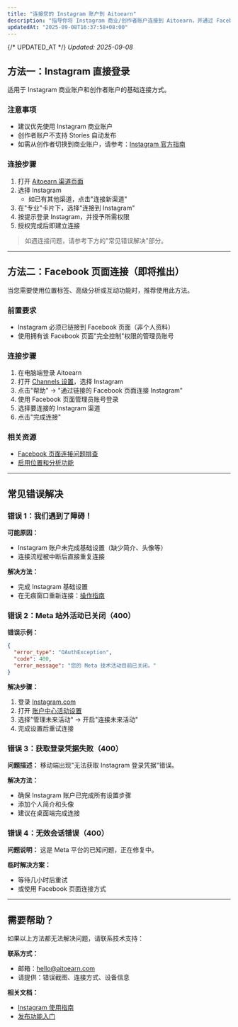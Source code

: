 ```yaml
---
title: "连接您的 Instagram 账户到 Aitoearn"
description: "指导你将 Instagram 商业/创作者账户连接到 Aitoearn，并通过 Facebook 页面完成权限授权与常见问题排查。"
updatedAt: "2025-09-08T16:37:58+08:00"
---
```

{/* UPDATED_AT */}
_Updated: 2025-09-08_

## 方法一：Instagram 直接登录

适用于 Instagram 商业账户和创作者账户的基础连接方式。

### 注意事项
- 建议优先使用 Instagram 商业账户
- 创作者账户不支持 Stories 自动发布
- 如需从创作者切换到商业账户，请参考：[Instagram 官方指南](https://help.instagram.com/502981923235522)

### 连接步骤
1. 打开 [Aitoearn 渠道页面](https://accounts.aitoearn.com/channels)
2. 选择 Instagram
   - 如已有其他渠道，点击"连接新渠道"
3. 在"专业"卡片下，选择"连接到 Instagram"
4. 按提示登录 Instagram，并授予所需权限
5. 授权完成后即建立连接

> 如遇连接问题，请参考下方的"常见错误解决"部分。

---

## 方法二：Facebook 页面连接（即将推出）

当您需要使用位置标签、高级分析或互动功能时，推荐使用此方法。

### 前置要求
- Instagram 必须已链接到 Facebook 页面（非个人资料）
- 使用拥有该 Facebook 页面"完全控制"权限的管理员账号

### 连接步骤
1. 在电脑端登录 Aitoearn
2. 打开 [Channels 设置](https://publish.aitoearn.com/settings/channels)，选择 Instagram
3. 点击"帮助" → "通过链接的 Facebook 页面连接 Instagram"
4. 使用 Facebook 页面管理员账号登录
5. 选择要连接的 Instagram 渠道
6. 点击"完成连接"

### 相关资源
- [Facebook 页面连接问题排查](https://support.aitoearn.com/article/565-troubleshooting-instagram-connections#troubleshooting)
- [启用位置和分析功能](https://support.aitoearn.com/article/565-troubleshooting-instagram-connections#how-to-convert-to-get-new-features)

---

## 常见错误解决

### 错误 1：我们遇到了障碍！

**可能原因：**
- Instagram 账户未完成基础设置（缺少简介、头像等）
- 连接流程被中断后直接重复连接

**解决方法：**
- 完成 Instagram 基础设置
- 在无痕窗口重新连接：[操作指南](https://support.aitoearn.com/article/508-opening-aitoearn-in-an-incognito-or-private-window-how-to-safelist-aitoearn-and-using-a-vpn)

### 错误 2：Meta 站外活动已关闭（400）

**错误示例：**
```json
{
  "error_type": "OAuthException",
  "code": 400,
  "error_message": "您的 Meta 技术活动目前已关闭。"
}
```

**解决步骤：**
1. 登录 [Instagram.com](https://instagram.com)
2. 打开 [账户中心活动设置](https://accountscenter.instagram.com/info_and_permissions/off_facebook_activity)
3. 选择"管理未来活动" → 开启"连接未来活动"
4. 完成设置后重试连接

### 错误 3：获取登录凭据失败（400）

**问题描述：**
移动端出现"无法获取 Instagram 登录凭据"错误。

**解决方法：**
- 确保 Instagram 账户已完成所有设置步骤
- 添加个人简介和头像
- 建议在桌面端完成连接

### 错误 4：无效会话错误（400）

**问题说明：**
这是 Meta 平台的已知问题，正在修复中。

**临时解决方案：**
- 等待几小时后重试
- 或使用 Facebook 页面连接方式

---

## 需要帮助？

如果以上方法都无法解决问题，请联系技术支持：

**联系方式：**
- 邮箱：[hello@aitoearn.com](mailto:hello@aitoearn.com)
- 请提供：错误截图、连接方式、设备信息

**相关文档：**
- [Instagram 使用指南](../social-platforms/554-using-instagram-with-buffer)
- [发布功能入门](../getting-started/600-getting-started-with-buffers-publishing-features)